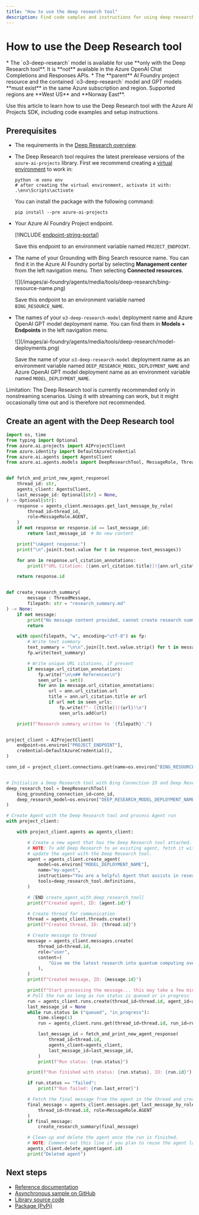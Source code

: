 ```yaml
---
title: "How to use the deep research tool"
description: Find code samples and instructions for using deep research in the Azure AI Foundry Agent Service.
---
```


# How to use the Deep Research tool

<Note>
* The `o3-deep-research` model is available for use **only with the Deep Research tool**. It is **not** available in the Azure OpenAI Chat Completions and Responses APIs.
* The **parent** AI Foundry project resource and the contained  `o3-deep-research` model and GPT models **must exist** in the same Azure subscription and region. Supported regions are **West US** and **Norway East**.
</Note>

Use this article to learn how to use the Deep Research tool with the Azure AI Projects SDK, including code examples and setup instructions.

## Prerequisites

* The requirements in the [Deep Research overview](./deep-research).
* The Deep Research tool requires the latest prerelease versions of the `azure-ai-projects` library. First we recommend creating a [virtual environment](https://docs.python.org/3/library/venv.html) to work in:

    ```console
    python -m venv env
    # after creating the virtual environment, activate it with:
    .\env\Scripts\activate
    ```

    You can install the package with the following command:

    ```console
    pip install --pre azure-ai-projects
    ```

* Your Azure AI Foundry Project endpoint.

    
    [!INCLUDE [endpoint-string-portal](../../includes/endpoint-string-portal)]

    Save this endpoint to an environment variable named `PROJECT_ENDPOINT`. 

* The name of your Grounding with Bing Search resource name. You can find it in the Azure AI Foundry portal by selecting **Management center** from the left navigation menu. Then selecting **Connected resources**.
    
    <Frame>
      ![](/images/ai-foundry/agents/media/tools/deep-research/bing-resource-name.png)
    </Frame>

    Save this endpoint to an environment variable named `BING_RESOURCE_NAME`. 

* The names of your `o3-deep-research-model` deployment name and Azure OpenAI GPT model deployment name. You can find them in **Models + Endpoints** in the left navigation menu. 

    <Frame>
      ![](/images/ai-foundry/agents/media/tools/deep-research/model-deployments.png)
    </Frame>

    Save the name of your `o3-deep-research-model` deployment name as an environment variable named `DEEP_RESEARCH_MODEL_DEPLOYMENT_NAME` and Azure OpenAI GPT model deployment name as an environment variable named `MODEL_DEPLOYMENT_NAME`. 

<Note>
Limitation: The Deep Research tool is currently recommended only in nonstreaming scenarios. Using it with streaming can work, but it might occasionally time out and is therefore not recommended.
</Note>

## Create an agent with the Deep Research tool

```python
import os, time
from typing import Optional
from azure.ai.projects import AIProjectClient
from azure.identity import DefaultAzureCredential
from azure.ai.agents import AgentsClient
from azure.ai.agents.models import DeepResearchTool, MessageRole, ThreadMessage


def fetch_and_print_new_agent_response(
    thread_id: str,
    agents_client: AgentsClient,
    last_message_id: Optional[str] = None,
) -> Optional[str]:
    response = agents_client.messages.get_last_message_by_role(
        thread_id=thread_id,
        role=MessageRole.AGENT,
    )
    if not response or response.id == last_message_id:
        return last_message_id  # No new content

    print("\nAgent response:")
    print("\n".join(t.text.value for t in response.text_messages))

    for ann in response.url_citation_annotations:
        print(f"URL Citation: [{ann.url_citation.title}]({ann.url_citation.url})")

    return response.id


def create_research_summary(
        message : ThreadMessage,
        filepath: str = "research_summary.md"
) -> None:
    if not message:
        print("No message content provided, cannot create research summary.")
        return

    with open(filepath, "w", encoding="utf-8") as fp:
        # Write text summary
        text_summary = "\n\n".join([t.text.value.strip() for t in message.text_messages])
        fp.write(text_summary)

        # Write unique URL citations, if present
        if message.url_citation_annotations:
            fp.write("\n\n## References\n")
            seen_urls = set()
            for ann in message.url_citation_annotations:
                url = ann.url_citation.url
                title = ann.url_citation.title or url
                if url not in seen_urls:
                    fp.write(f"- [{title}]({url})\n")
                    seen_urls.add(url)

    print(f"Research summary written to '{filepath}'.")


project_client = AIProjectClient(
    endpoint=os.environ["PROJECT_ENDPOINT"],
    credential=DefaultAzureCredential(),
)

conn_id = project_client.connections.get(name=os.environ["BING_RESOURCE_NAME"]).id


# Initialize a Deep Research tool with Bing Connection ID and Deep Research model deployment name
deep_research_tool = DeepResearchTool(
    bing_grounding_connection_id=conn_id,
    deep_research_model=os.environ["DEEP_RESEARCH_MODEL_DEPLOYMENT_NAME"],
)

# Create Agent with the Deep Research tool and process Agent run
with project_client:

    with project_client.agents as agents_client:

        # Create a new agent that has the Deep Research tool attached.
        # NOTE: To add Deep Research to an existing agent, fetch it with `get_agent(agent_id)` and then,
        # update the agent with the Deep Research tool.
        agent = agents_client.create_agent(
            model=os.environ["MODEL_DEPLOYMENT_NAME"],
            name="my-agent",
            instructions="You are a helpful Agent that assists in researching scientific topics.",
            tools=deep_research_tool.definitions,
        )

        # [END create_agent_with_deep_research_tool]
        print(f"Created agent, ID: {agent.id}")

        # Create thread for communication
        thread = agents_client.threads.create()
        print(f"Created thread, ID: {thread.id}")

        # Create message to thread
        message = agents_client.messages.create(
            thread_id=thread.id,
            role="user",
            content=(
                "Give me the latest research into quantum computing over the last year."
            ),
        )
        print(f"Created message, ID: {message.id}")

        print(f"Start processing the message... this may take a few minutes to finish. Be patient!")
        # Poll the run as long as run status is queued or in progress
        run = agents_client.runs.create(thread_id=thread.id, agent_id=agent.id)
        last_message_id = None
        while run.status in ("queued", "in_progress"):
            time.sleep(1)
            run = agents_client.runs.get(thread_id=thread.id, run_id=run.id)

            last_message_id = fetch_and_print_new_agent_response(
                thread_id=thread.id,
                agents_client=agents_client,
                last_message_id=last_message_id,
            )
            print(f"Run status: {run.status}")

        print(f"Run finished with status: {run.status}, ID: {run.id}")

        if run.status == "failed":
            print(f"Run failed: {run.last_error}")

        # Fetch the final message from the agent in the thread and create a research summary
        final_message = agents_client.messages.get_last_message_by_role(
            thread_id=thread.id, role=MessageRole.AGENT
        )
        if final_message:
            create_research_summary(final_message)

        # Clean-up and delete the agent once the run is finished.
        # NOTE: Comment out this line if you plan to reuse the agent later.
        agents_client.delete_agent(agent.id)
        print("Deleted agent")
```

## Next steps

* [Reference documentation](https://aka.ms/azsdk/azure-ai-projects/python/reference)
* [Asynchronous sample on GitHub](https://github.com/Azure/azure-sdk-for-python/blob/main/sdk/ai/azure-ai-agents/samples/agents_async/sample_agents_deep_research_async.py) 
* [Library source code](https://aka.ms/azsdk/azure-ai-projects/python/code) 
* [Package (PyPi)](https://aka.ms/azsdk/azure-ai-projects/python/package) 
